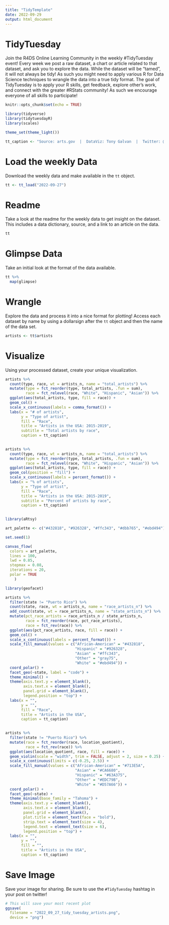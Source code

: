 ```yaml
---
title: "TidyTemplate"
date: 2022-09-29
output: html_document
---
```


# TidyTuesday

Join the R4DS Online Learning Community in the weekly #TidyTuesday event!
Every week we post a raw dataset, a chart or article related to that dataset, and ask you to explore the data.
While the dataset will be “tamed”, it will not always be tidy! As such you might need to apply various R for Data Science techniques to wrangle the data into a true tidy format.
The goal of TidyTuesday is to apply your R skills, get feedback, explore other’s work, and connect with the greater #RStats community!
As such we encourage everyone of all skills to participate!

```r

knitr::opts_chunk$set(echo = TRUE)

library(tidyverse)
library(tidytuesdayR)
library(scales)

theme_set(theme_light())

tt_caption <- "Source: arts.gov  |  DataViz: Tony Galvan  |  Twitter: @GDataScience1  |  #TidyTuesday"

```

# Load the weekly Data

Download the weekly data and make available in the `tt` object.

```r

tt <- tt_load("2022-09-27")

```


# Readme

Take a look at the readme for the weekly data to get insight on the dataset.
This includes a data dictionary, source, and a link to an article on the data.

```r

tt

```


# Glimpse Data

Take an initial look at the format of the data available.

```r

tt %>% 
  map(glimpse)

```

# Wrangle

Explore the data and process it into a nice format for plotting! Access each dataset by name by using a dollarsign after the `tt` object and then the name of the data set.

```r

artists <- tt$artists

```


# Visualize

Using your processed dataset, create your unique visualization.

```r

artists %>%
  count(type, race, wt = artists_n, name = "total_artists") %>%
  mutate(type = fct_reorder(type, total_artists, .fun = sum),
         race = fct_relevel(race, "White", "Hispanic", "Asian")) %>%
  ggplot(aes(total_artists, type, fill = race)) +
  geom_col() +
  scale_x_continuous(labels = comma_format()) +
  labs(x = "# of artists",
       y = "Type of artist",
       fill = "Race",
       title = "Artists in the USA: 2015-2019",
       subtitle = "Total artists by race",
       caption = tt_caption)
  
```


```r

artists %>%
  count(type, race, wt = artists_n, name = "total_artists") %>%
  mutate(type = fct_reorder(type, total_artists, .fun = sum),
         race = fct_relevel(race, "White", "Hispanic", "Asian")) %>%
  ggplot(aes(total_artists, type, fill = race)) +
  geom_col(position = "fill") +
  scale_x_continuous(labels = percent_format()) +
  labs(x = "% of artists",
       y = "Type of artist",
       fill = "Race",
       title = "Artists in the USA: 2015-2019",
       subtitle = "Percent of artists by race",
       caption = tt_caption)
  
```


```r

library(aRtsy)

art_palette <- c("#432818", "#926328", "#ffc343", "#dbb765", "#ebd494")

set.seed(1)

canvas_flow(
  colors = art_palette,
  lines = 100,
  lwd = 0.85,
  stepmax = 0.08,
  iterations = 20,
  polar = TRUE
    )
```


```r

library(geofacet)

artists %>%
  filter(state != "Puerto Rico") %>%
  count(state, race, wt = artists_n, name = "race_artists_n") %>%
  add_count(state, wt = race_artists_n, name = "state_artists_n") %>%
  mutate(pct_race_artists = race_artists_n / state_artists_n,
         race = fct_reorder(race, pct_race_artists),
         race = fct_rev(race)) %>%
  ggplot(aes(pct_race_artists, race, fill = race)) +
  geom_col() +
  scale_x_continuous(labels = percent_format()) +
  scale_fill_manual(values = c("African-American" = "#432818", 
                               "Hispanic" = "#926328", 
                               "Asian" = "#ffc343", 
                               "Other" = "gray75", 
                               "White" = "#ebd494")) +
  coord_polar() +
  facet_geo(~state, label = "code") + 
  theme_minimal() +
  theme(axis.text.y = element_blank(),
        axis.text.x = element_blank(),
        panel.grid = element_blank(),
        legend.position = "top") +
  labs(x = "",
       y = "",
       fill = "Race",
       title = "Artists in the USA",
       caption = tt_caption)
  
```


```r

artists %>%
  filter(state != "Puerto Rico") %>%
  mutate(race = fct_reorder(race, location_quotient),
         race = fct_rev(race)) %>%
  ggplot(aes(location_quotient, race, fill = race)) +
  geom_violin(scale = "width", trim = FALSE, adjust = 2, size = 0.25) +
  scale_x_continuous(limits = c(-0.25, 2.5)) +
  scale_fill_manual(values = c("African-American" = "#713E5A", 
                               "Asian" = "#CA6680", 
                               "Hispanic" = "#63A375", 
                               "Other" = "#EDC79B", 
                               "White" = "#D57A66")) +
  coord_polar() +
  facet_geo(~state) +
  theme_minimal(base_family = "Tahoma") +
  theme(axis.text.y = element_blank(),
        axis.text.x = element_blank(),
        panel.grid = element_blank(),
        plot.title = element_text(face = "bold"),
        strip.text = element_text(size = 4),
        legend.text = element_text(size = 6),
        legend.position = "top") +
  labs(x = "",
       y = "",
       fill = "",
       title = "Artists in the USA",
       caption = tt_caption)

```


# Save Image

Save your image for sharing. Be sure to use the `#TidyTuesday` hashtag in your post on twitter! 

```r

# This will save your most recent plot
ggsave(
  filename = "2022_09_27_tidy_tuesday_artists.png",
  device = "png")

```
